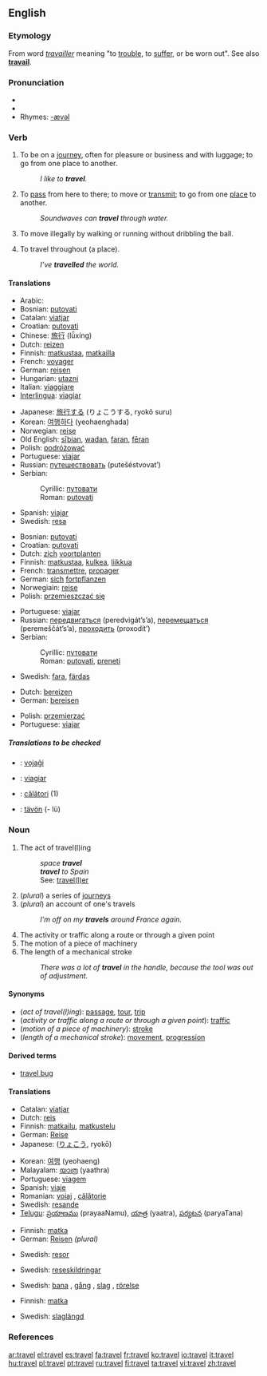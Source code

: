 {{wikipedia|Travel (disambiguation)}}
==English==

===Etymology===
From {{OF.}} word ''[[travailler]]'' meaning "to [[trouble]], to [[suffer]], or be worn out". See also '''[[travail]]'''.

===Pronunciation===
* {{IPA|/tɹævəl/}}
* {{audio|en-us-travel.ogg|Audio (US)}}
* Rhymes: [[Rhymes:English:-ævəl|-ævəl]]

===Verb===
{{en-verb|travels|'''[[travelling]]''' ''(Commonwealth)'', '''[[traveling]]''' ''(American)''|'''[[travelled]]''' ''(Commonwealth)'', '''[[traveled]]''' ''(American)''}}

# {{intransitive}} To be on a [[journey]], often for pleasure or business and with luggage; to go from one place to another.
#: ''I like to '''travel'''.''
# {{intransitive}} To [[pass]] from here to there; to move or [[transmit]]; to go from one [[place]] to another.
#: ''Soundwaves can '''travel''' through water.''
# {{context|intransitive|basketball}} To move illegally by walking or running without dribbling the ball.
# {{transitive}} To travel throughout (a place).
#: ''I’ve '''travelled''' the world.''

====Translations====
{{trans-top|to be on a journey}}
*Arabic: {{ARchar|[[سافر]]}} {{Unicode|(sá:fara)}}
*Bosnian: [[putovati#Bosnian|putovati]]
*Catalan: [[viatjar]]
*Croatian: [[putovati#Croatian|putovati]]
*Chinese: [[旅行]] (lǚxíng)
*Dutch: [[reizen]]
*Finnish: [[matkustaa]], [[matkailla]]
*French: [[voyager#French|voyager]]
*German: [[reisen]]
*Hungarian: [[utazni]]
*Italian: [[viaggiare]]
*[[Interlingua]]: [[viagiar]]
{{trans-mid}}
*Japanese: [[旅行]]する (りょこうする, ryokō suru)
*Korean: [[여행]]하다 (yeohaenghada)
*Norwegian: [[reise]] {{m}}
*Old English: [[siþian|sīþian]], [[wadan]], [[faran]], [[feran|fēran]]
*Polish: [[podróżować]]
*Portuguese: [[viajar]]
*Russian: [[путешествовать]] (putešéstvovat’)
*Serbian:
*:Cyrillic: [[путовати#Serbian|путовати]]
*:Roman: [[putovati#Serbian|putovati]]
*Spanish: [[viajar]]
*Swedish: [[resa]]
{{trans-bottom}}

{{trans-top|(intransitive) to pass from here to there; to transmit}}
*Bosnian: [[putovati#Bosnian|putovati]]
*Croatian: [[putovati#Croatian|putovati]]
*Dutch: [[zich]] [[voortplanten]]
*Finnish: [[matkustaa]], [[kulkea]], [[liikkua]]
*French: [[transmettre]], [[propager]]
*German: [[sich]] [[fortpflanzen]]
*Norwegiain: [[reise]]
*Polish: [[przemieszczać się]]
{{trans-mid}}
*Portuguese: [[viajar]]
*Russian: [[передвигаться]] (peredvigát’s’a), [[перемещаться]] (peremeščát’s’a), [[проходить]] (proxodít’)
*Serbian:
*:Cyrillic: [[путовати#Serbian|путовати]]
*:Roman: [[putovati#Serbian|putovati]], [[preneti]]
*Swedish: [[fara]], [[färdas]]
{{trans-bottom}}

{{trans-top|in basketball}}
{{trans-mid}}
{{trans-bottom}}

{{trans-top|(transitive)}}
*Dutch: [[bereizen]]
*German: [[bereisen]]
{{trans-mid}}
*Polish: [[przemierzać]]
*Portuguese: [[viajar]]
{{trans-bottom}}

=====Translations to be checked=====
{{checktrans}}

*{{ttbc|Esperanto}}: [[vojaĝi]]
*{{ttbc|Interlingua}}: [[viagiar]]
*{{ttbc|Romanian}}: [[călători]] (1)
*{{ttbc|Volapük}}: [[tävön]] (- lü)

===Noun===
{{wikipedia}}
{{en-noun|s|-}}

# The act of travel(l)ing
#: ''space '''travel'''''
#: '''''travel''' to Spain''
#: See: [[traveler|travel(l)er]]
# (''plural'') a series of [[journey]]s
# (''plural'') an account of one's travels
#: ''I’m off on my '''travels''' around France again.''
# The activity or traffic along a route or through a given point
# The motion of a piece of machinery
# The length of a mechanical stroke
#: ''There was a lot of '''travel''' in the handle, because the tool was out of adjustment.''

====Synonyms====
*(''act of travel(l)ing''): [[passage]], [[tour]], [[trip]]
*(''activity or traffic along a route or through a given point''): [[traffic]]
*(''motion of a piece of machinery''): [[stroke]]
*(''length of a mechanical stroke''): [[movement]], [[progression]]

====Derived terms====
*[[travel bug]]

====Translations====
{{trans-top|act of travel(l)ing}}
*Catalan: [[viatjar]]
*Dutch: [[reis]]
*Finnish: [[matkailu]], [[matkustelu]]
*German: [[Reise]] {{f}}
*Japanese: {{JAchar|[[旅行]]}} ([[りょこう]], ryokō)
{{trans-mid}}
*Korean: [[여행]] (yeohaeng)
*Malayalam: [[യാത്ര]] (yaathra)
*Portuguese: [[viagem]] {{f}}
*Spanish: [[viaje]] {{m}}
*Romanian: [[voiaj]] {{n}}, [[călătorie]] {{f}}
*Swedish: [[resande]] {{n}}
*[[Telugu]]: [[ప్రయాణము]] (prayaaNamu), [[యాత్ర]] (yaatra), [[పర్యటన]] (paryaTana)
{{trans-bottom}}

{{trans-top|plural: series of journeys}}
*Finnish: [[matka]]
*German: [[Reisen]] {{f}} ''(plural)''
{{trans-mid}}
*Swedish: [[resor]] {{c}} {{p}}
{{trans-bottom}}

{{trans-top|plural: account of one's travels}}
{{trans-mid}}
*Swedish: [[reseskildringar]] {{c}} {{p}}
{{trans-bottom}}

{{trans-top|motion of a piece of machinery}}
{{trans-mid}}
*Swedish: [[bana]] {{c}}, [[gång]] {{c}}, [[slag]] {{c}}, [[rörelse]] {{c}}
{{trans-bottom}}

{{trans-top|length of a mechanical stroke}}
*Finnish: [[matka]]
{{trans-mid}}
*Swedish: [[slaglängd]] {{c}}
{{trans-bottom}}

===References===
{{R:Century 1911}}
{{R:Webster 1913}}

[[ar:travel]]
[[el:travel]]
[[es:travel]]
[[fa:travel]]
[[fr:travel]]
[[ko:travel]]
[[io:travel]]
[[it:travel]]
[[hu:travel]]
[[pl:travel]]
[[pt:travel]]
[[ru:travel]]
[[fi:travel]]
[[ta:travel]]
[[vi:travel]]
[[zh:travel]]